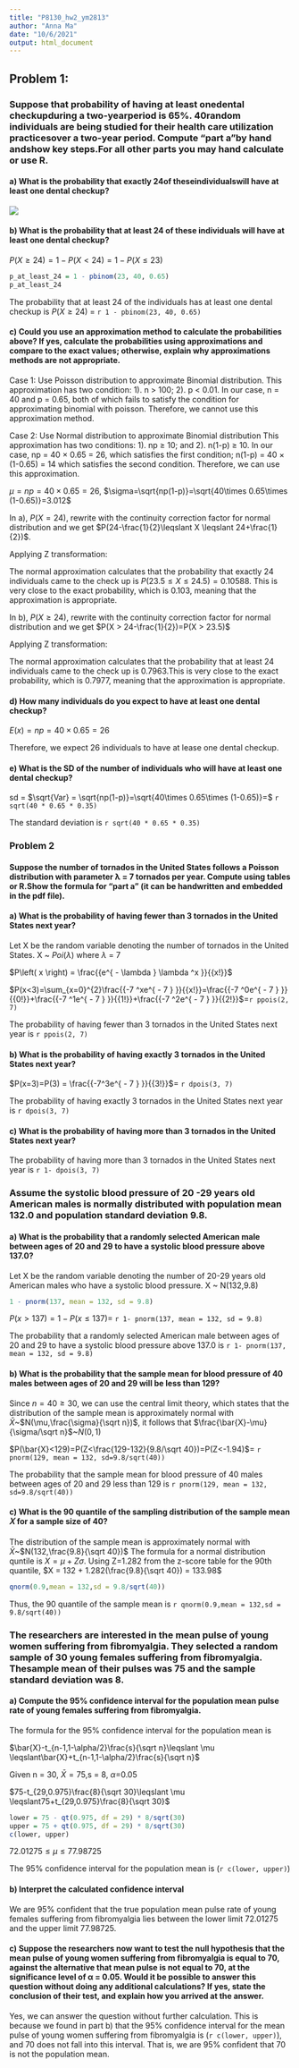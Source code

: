 ```yaml
---
title: "P8130_hw2_ym2813"
author: "Anna Ma"
date: "10/6/2021"
output: html_document
---
```


## Problem 1:
### Suppose that probability of having at least onedental checkupduring a two-yearperiod is 65%. 40random individuals are being studied for their health care utilization practicesover a two-year period. Compute “part a”by hand andshow key steps.For all other parts you may hand calculate or use R.

#### a) What is the probability that exactly 24of theseindividualswill have at least one dental checkup?

![](Problem 1-1.jpg)

#### b) What is the probability that at least 24 of these individuals will have at least one dental checkup?

  $P(X \geqslant 24) = 1 - P(X < 24) = 1 - P(X \leqslant 23)$
 
```r
p_at_least_24 = 1 - pbinom(23, 40, 0.65)
p_at_least_24
```

   The probability that at least 24 of the individuals has at least one dental checkup is $P(X \geqslant 24)$ = `r 1 - pbinom(23, 40, 0.65)`

#### c) Could you use an approximation method to calculate the probabilities above? If yes, calculate the probabilities using approximations and compare to the exact values; otherwise, explain why approximations methods are not appropriate.

Case 1: Use Poisson distribution to approximate Binomial distribution. This approximation has two condition: 1). n > 100; 2). p < 0.01. 
In our case, n = 40 and p = 0.65, both of which fails to satisfy the condition for approximating binomial with poisson. Therefore, we cannot use this approximation method. 

Case 2: Use Normal distribution to approximate Binomial distribution
This approximation has two conditions: 1). np $\geqslant$ 10; and 2). n(1-p) $\geqslant$ 10.
In our case, np = 40 $\times$ 0.65 = 26, which satisfies the first condition; n(1-p) = 40 $\times$ (1-0.65) = 14 which satisfies the second condition. Therefore, we can use this approximation. 

$\mu = np = 40 \times 0.65=26$, $\sigma=\sqrt{np(1-p)}=\sqrt{40\times 0.65\times (1-0.65)}=3.012$

In a), $P(X=24)$, rewrite with the continuity correction factor for normal distribution and we get $P(24-\frac{1}{2}\leqslant X \leqslant 24+\frac{1}{2})$. 

Applying Z transformation:
\begin{equation} 
\begin{split}
P(24-\frac{1}{2}\leqslant X \leqslant 24+\frac{1}{2}) 
& = P(\frac{23.5-26}{3.02}\leqslant Z \leqslant \frac{24.5-26}{3.02}) \\
 & = P(-0.83 \leqslant Z\leqslant-0.497)\\
 & = P(0.497)-P(0.83)\\
 & = `r pnorm(24.5, mean = 26, sd = sqrt(9.1)) - pnorm(23.5, mean = 26, sd = sqrt(9.1))`
\end{split}
\end{equation}

The normal approximation calculates that the probability that exactly 24 individuals came to the check up is $P(23.5\leqslant X \leqslant 24.5) = 0.10588$. This is very close to the exact probability, which is 0.103, meaning that the approximation is appropriate.

In b), $P(X \geqslant 24)$, rewrite with the continuity correction factor for normal distribution and we get
$P(X > 24-\frac{1}{2})=P(X > 23.5)$

Applying Z transformation:
\begin{equation} 
\begin{split}
P(X > 23.5)
 & = P(Z > \frac{23.5-26}{3.02} \\
 & = P(Z > -0.83)\\
 & = 1-P(Z \leqslant -0.83)
 & = `r 1- pnorm(23.5, mean = 26, sd = sqrt(9.1))`
\end{split}
\end{equation}

The normal approximation calculates that the probability that at least 24 individuals came to the check up is 0.7963.This is very close to the exact probability, which is 0.7977, meaning that the approximation is appropriate.

#### d) How many individuals do you expect to have at least one dental checkup?

$E(x)= np = 40 \times 0.65 = 26$

Therefore, we expect 26 individuals to have at lease one dental checkup. 

#### e) What is the SD of the number of individuals who will have at least one dental checkup?

sd = $\sqrt{Var} = \sqrt{np(1-p)}=\sqrt{40\times 0.65\times (1-0.65)}=$ `r sqrt(40 * 0.65 * 0.35)` 

The standard deviation is `r sqrt(40 * 0.65 * 0.35)` 

### Problem 2
#### Suppose the number of tornados in the United States follows a Poisson distribution with parameter λ = 7 tornados per year. Compute using tables or R.Show the formula for “part a” (it can be handwritten and embedded in the pdf file).

#### a) What is the probability of having fewer than 3 tornados in the United States next year?
Let X be the random variable denoting the number of tornados in the United States. X ~ _Poi_($\lambda$) where $\lambda$ = 7

$P\left( x \right) = \frac{{e^{ - \lambda } \lambda ^x }}{{x!}}$ 

$P(x<3)=\sum_{x=0}^{2}\frac{{-7 ^xe^{ - 7 } }}{{x!}}=\frac{{-7 ^0e^{ - 7 } }}{{0!}}+\frac{{-7 ^1e^{ - 7 } }}{{1!}}+\frac{{-7 ^2e^{ - 7 } }}{{2!}}$=`r ppois(2, 7)`

The probability of having fewer than 3 tornados in the United States next year is `r ppois(2, 7)`

#### b) What is the probability of having exactly 3 tornados in the United States next year?

$P(x=3)=P(3) = \frac{{-7^3e^{ - 7 }  }}{{3!}}$= `r dpois(3, 7)`

The probability of having exactly 3 tornados in the United States next year is `r dpois(3, 7)`

#### c) What is the probability of having more than 3 tornados in the United States next year?

\begin{equation} 
\begin{split}
P(X > 3)
 & = 1- P(x\leqslant 3) \\
 & = 1-\sum_{x=0}^{3}\frac{{-7 ^xe^{ - 7 } }}{{x!}}\\
 & = 1-(\frac{{-7 ^0e^{ - 7 } }}{{0!}}+\frac{{-7 ^1e^{ - 7 } }}{{1!}}+\frac{{-7 ^2e^{ - 7 } }}{{2!}}+\frac{{-7 ^3e^{ - 3 } }}{{3!}})\\
 & = `r 1-ppois(3, 7)`
\end{split}
\end{equation}

The probability of having more than 3 tornados in the United States next year is `r 1- dpois(3, 7)`

### Assume the systolic blood pressure of 20 -29 years old American males is normally distributed with population mean 132.0 and population standard deviation 9.8. 

#### a) What is the probability that a randomly selected American male between ages of 20 and 29 to have a systolic blood pressure above 137.0?

Let X be the random variable denoting the number of 20-29 years old American males who have a systolic blood pressure. X ~ N(132,9.8)

```r
1 - pnorm(137, mean = 132, sd = 9.8)
```

$P(x>137)=1-P(x\leqslant137)$= `r 1- pnorm(137, mean = 132, sd = 9.8)`
 
The probability that a randomly selected American male between ages of 20 and 29 to have a systolic blood pressure above 137.0 is `r 1- pnorm(137, mean = 132, sd = 9.8)`

#### b) What is the probability that the sample mean for blood pressure of 40 males between ages of 20 and 29 will be less than 129?

Since $n=40\geqslant30$, we can use the central limit theory, which states that the distribution of the sample mean is approximately normal with $\bar{X}$~$N(\mu,\frac{\sigma}{\sqrt n})$, it follows that 
$\frac{\bar{X}-\mu}{\sigma/\sqrt n}$~$N(0,1)$

$P(\bar{X}<129)=P(Z<\frac{129-132}{9.8/\sqrt 40})=P(Z<-1.94)$= `r pnorm(129, mean = 132, sd=9.8/sqrt(40))`

The probability that the sample mean for blood pressure of 40 males between ages of 20 and 29 less than 129 is `r pnorm(129, mean = 132, sd=9.8/sqrt(40))`

#### c) What is the 90 quantile of the sampling distribution of the sample mean 𝑋 for a sample size of 40?

The distribution of the sample mean is approximately normal with $\bar{X}$~$N(132,\frac{9.8}{\sqrt 40})$
The formula for a normal distribution quntile is $X = \mu + Z\sigma$.
Using Z=1.282 from the z-score table for the 90th quantile, $X = 132 + 1.282(\frac{9.8}{\sqrt 40}) = 133.98$

```r
qnorm(0.9,mean = 132,sd = 9.8/sqrt(40))
```

Thus, the 90 quantile of the sample mean is `r qnorm(0.9,mean = 132,sd = 9.8/sqrt(40))`

### The researchers are interested in the mean pulse of young women suffering from fibromyalgia. They selected a random sample of 30 young females suffering from fibromyalgia. Thesample mean of their pulses was 75 and the sample standard deviation was 8. 

#### a) Compute the 95% confidence interval for the population mean pulse rate of young females suffering from fibromyalgia.

The formula for the 95% confidence interval for the population mean is 

$\bar{X}-t_{n-1,1-\alpha/2}\frac{s}{\sqrt n}\leqslant \mu \leqslant\bar{X}+t_{n-1,1-\alpha/2}\frac{s}{\sqrt n}$

Given n = 30, $\bar{X}=75$,s = 8, $\alpha$=0.05 

$75-t_{29,0.975}\frac{8}{\sqrt 30}\leqslant \mu \leqslant75+t_{29,0.975}\frac{8}{\sqrt 30}$ 

```r
lower = 75 - qt(0.975, df = 29) * 8/sqrt(30)
upper = 75 + qt(0.975, df = 29) * 8/sqrt(30)
c(lower, upper)
```

$72.01275\leqslant \mu \leqslant77.98725$

The 95% confidence interval for the population mean is (`r c(lower, upper)`)

#### b) Interpret the calculated confidence interval

We are 95% confident that the true population mean pulse rate of young females suffering from fibromyalgia lies between the lower limit 72.01275 and the upper limit 77.98725. 

#### c) Suppose the researchers now want to test the null hypothesis that the mean pulse of young women suffering from fibromyalgia is equal to 70, against the alternative that mean pulse is not equal to 70, at the significance level of α = 0.05.  Would it be possible to answer this question without doing any additional calculations? If yes, state the conclusion of their test, and explain how you arrived at the answer.

Yes, we can answer the question without further calculation. This is because we found in part b) that the 95% confidence interval for the mean pulse of young women suffering from fibromyalgia is (`r c(lower, upper)`), and 70 does not fall into this interval. That is, we are 95% confident that 70 is not the population mean. 


